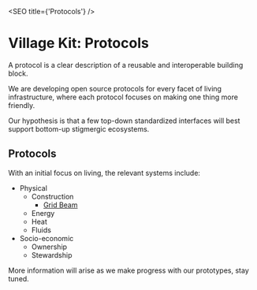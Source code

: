 <SEO title={'Protocols'} />

# Village Kit: Protocols

A protocol is a clear description of a reusable and interoperable building block.

We are developing open source protocols for every facet of living infrastructure, where each protocol focuses on making one thing more friendly.

Our hypothesis is that a few top-down standardized interfaces will best support bottom-up stigmergic ecosystems.

## Protocols

With an initial focus on living, the relevant systems include:

- Physical
  - Construction
    - [Grid Beam](https://gridbeam.xyz)
  - Energy
  - Heat
  - Fluids
- Socio-economic
  - Ownership
  - Stewardship

More information will arise as we make progress with our prototypes, stay tuned.
